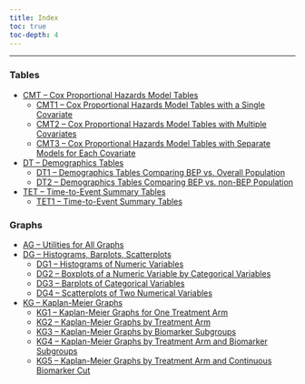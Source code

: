 ```yaml
---
title: Index
toc: true
toc-depth: 4
---
```


------------------------------------------------------------------------

### Tables

-   [CMT -- Cox Proportional Hazards Model Tables](./tables/cmt01.qmd)
    -   [CMT1 -- Cox Proportional Hazards Model Tables with a Single Covariate](./tables/cmt01.qmd)
    -   [CMT2 -- Cox Proportional Hazards Model Tables with Multiple Covariates](./tables/CMT2/cmt02.qmd)
    -   [CMT3 -- Cox Proportional Hazards Model Tables with Separate Models for Each Covariate](./tables/cmt03.qmd)
-   [DT -- Demographics Tables](./tables/DT1/dt01.qmd)
    -   [DT1 -- Demographics Tables Comparing BEP vs. Overall Population](./tables/DT1/dt01.qmd)
    -   [DT2 -- Demographics Tables Comparing BEP vs. non-BEP Population](./tables/DT2/dt02.qmd)
-   [TET -- Time-to-Event Summary Tables](./tables/TET1/tet01.qmd)
    -   [TET1 -- Time-to-Event Summary Tables](./tables/TET1/tet01.qmd)

### Graphs

-   [AG -- Utilities for All Graphs](./graphs/ag01.qmd)
-   [DG -- Histograms, Barplots, Scatterplots](./graphs/DG1/dg01.qmd)
    -   [DG1 -- Histograms of Numeric Variables](./graphs/DG1/dg01.qmd)
    -   [DG2 -- Boxplots of a Numeric Variable by Categorical Variables](./graphs/dg02.qmd)
    -   [DG3 -- Barplots of Categorical Variables](./graphs/DG3/dg03.qmd)
    -   [DG4 -- Scatterplots of Two Numerical Variables](./graphs/dg04.qmd)
-   [KG -- Kaplan-Meier Graphs](./graphs/KG1/kg01.qmd)
    -   [KG1 -- Kaplan-Meier Graphs for One Treatment Arm](./graphs/KG1/kg01.qmd)
    -   [KG2 -- Kaplan-Meier Graphs by Treatment Arm](./graphs/KG2/kg02.qmd)
    -   [KG3 -- Kaplan-Meier Graphs by Biomarker Subgroups](./graphs/kg03.qmd)
    -   [KG4 -- Kaplan-Meier Graphs by Treatment Arm and Biomarker Subgroups](./graphs/KG4/kg04.qmd)
    -   [KG5 -- Kaplan-Meier Graphs by Treatment Arm and Continuous Biomarker Cut](./graphs/KG5/kg05.qmd)
